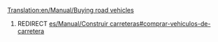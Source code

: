 [[Translation:en/Manual/Buying road vehicles]]
#REDIRECT [[es/Manual/Construir carreteras#comprar-vehiculos-de-carretera]]